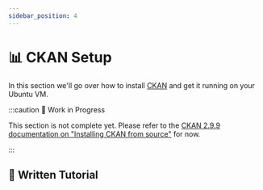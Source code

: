 ```yaml
---
sidebar_position: 4
---
```


# 📊 CKAN Setup

In this section we'll go over how to install [CKAN](https://ckan.org) and get it running on your Ubuntu VM.

:::caution 🚧 Work in Progress

This section is not complete yet. Please refer to the [CKAN 2.9.9 documentation on "Installing CKAN from source"](https://docs.ckan.org/en/2.9/maintaining/installing/install-from-source.html) for now.

:::

## 📝 Written Tutorial
